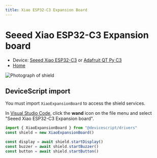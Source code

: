 ```yaml
---
title: Xiao ESP32-C3 Expansion Board
---
```


# Seeed Xiao ESP32-C3 Expansion board

-   Device: [Seeed Xiao ESP32-C3](/devices/esp32/seeed-xiao-esp32c3) or [Adafruit QT Py C3](/devices/esp32/adafruit-qt-py-c3)
-   [Home](https://wiki.seeedstudio.com/Seeeduino-XIAO-Expansion-Board/)

![Photograph of shield](/img/shields/xiao-expansion-board.jpg)

## DeviceScript import

You must import `XiaoExpansionBoard` to access the shield services.

In [Visual Studio Code](/getting-started/vscode),
click the **wand** icon on the file menu and
select "Seeed Xiao ESP32-C3 Expansion board".

```ts
import { XiaoExpansionBoard } from "@devicescript/drivers"
const shield = new XiaoExpansionBoard()

const display = await shield.startDisplay()
const buzzer = await shield.startBuzzer()
const button = await shield.startButton()
```
